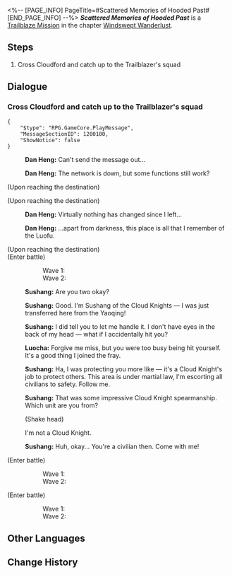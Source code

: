 <%-- [PAGE_INFO]
PageTitle=#Scattered Memories of Hooded Past#
[END_PAGE_INFO] --%>
{{Stub|Dialogue.}}
{{Mission Infobox
|id            = 1020401
|title         = 
|image         = <!--Mission Scattered Memories of Hooded Past.png-->
|type          = Trailblaze
|event_name    = 
|chapter       = Windswept Wanderlust
|requirements  = [[Trailblaze Mission]] ''[[Scattered Memories of Hooded Past]]'' completed
|summary       = <!--official mission summary from Fate's Atlas-->
|characters    = Dan Heng; Luocha; Sushang; Trailblazer
|startLocation = [[The Xianzhou Luofu]] - [[Cloudford]]
|world         = The Xianzhou Luofu
|area          = Cloudford
|prev          = 
|next          = 
|rewards       = 
}}
'''''Scattered Memories of Hooded Past''''' is a [[Trailblaze Mission]] in the chapter [[Windswept Wanderlust]].

==Steps==
# Cross Cloudford and catch up to the Trailblazer's squad

<!--
==Gameplay Notes==

--><!--
==Trial Character==

-->
==Dialogue==
{{Stub Dialogue}}

===Cross Cloudford and catch up to the Trailblazer's squad{{subst:void|<!--102040206-->}}===
{{Mission Description|type=trailblaze|location=Cloudford|As you review the video communication sent by Kafka, you realize there is a hidden and lethal danger in her invitation &mdash; Her companion, the man named Blade, has an ancient and indelible feud with you.<br />You decide to go against the ban and set foot on the Luofu once again. Yet, when you land on Cloudford, you feel that Kafka was not lying. The Luofu has fallen into a catastrophe due to the influences of the Stellaron.}}
{{Dialogue Start}}
<pre>{
	"$type": "RPG.GameCore.PlayMessage",
	"MessageSectionID": 1200100,
	"ShowNotice": false
}</pre>
:{{A|VO chapter2 1 danheng 113.ogg}} '''Dan Heng:''' Can't send the message out...
:{{A|VO chapter2 1 danheng 114.ogg}} '''Dan Heng:''' The network is down, but some functions still work?
;(Upon reaching the destination)

;(Upon reaching the destination)
:{{A|VO chapter2 1 danheng 111.ogg}} '''Dan Heng:''' Virtually nothing has changed since I left...
:{{A|VO chapter2 1 danheng 112.ogg}} '''Dan Heng:''' ...apart from darkness, this place is all that I remember of the Luofu.

;(Upon reaching the destination)
:{{tx}}
;(Enter battle)
::Wave 1: {{Enemy List|Mara-Struck Soldier*1/-33.3% ATK, +50% HP}}
::Wave 2: {{Enemy List|Disciples of Sanctus Medicus: Shape Shifter*1/-20% ATK, -41.7% HP, -120 }}
:{{A|VO chapter2 1 sushang 105.ogg}} '''Sushang:''' Are you two okay?
:{{A|VO chapter2 1 sushang 106.ogg}} '''Sushang:''' Good. I'm Sushang of the Cloud Knights &mdash; I was just transferred here from the Yaoqing!
:{{A|VO chapter2 1 sushang 107.ogg}} '''Sushang:''' I did tell you to let me handle it. I don't have eyes in the back of my head &mdash; what if I accidentally hit you?
:{{A|VO chapter2 1 luocha 102.ogg}} '''Luocha:''' Forgive me miss, but you were too busy being hit yourself. It's a good thing I joined the fray.
:{{A|VO chapter2 1 sushang 108.ogg}} '''Sushang:''' Ha, I was protecting you more like &mdash; it's a Cloud Knight's job to protect others. This area is under martial law, I'm escorting all civilians to safety. Follow me.
:{{A|VO chapter2 1 sushang 109.ogg}} '''Sushang:''' That was some impressive Cloud Knight spearmanship. Which unit are you from?
:{{DIcon|Arrow}} (Shake head)
:{{DIcon|Arrow}} I'm not a Cloud Knight.
:{{A|VO chapter2 1 sushang 110.ogg}} '''Sushang:''' Huh, okay... You're a civilian then. Come with me!
:{{tx}}
:{{tx}}
;(Enter battle)
::Wave 1: {{Enemy List|Mara-Struck Soldier*1/-33.3% ATK, +50% HP}}
::Wave 2: {{Enemy List|Disciples of Sanctus Medicus: Shape Shifter*1/-20% ATK, -41.7% HP, -120 }}
:{{tx}}
;(Enter battle)
::Wave 1: {{Enemy List|Mara-Struck Soldier*1/-33.3% ATK, +50% HP}}
::Wave 2: {{Enemy List|Disciples of Sanctus Medicus: Shape Shifter*1/-20% ATK, -41.7% HP, -120 }}
{{Dialogue End}}

==Other Languages==
{{Other Languages
|en   = Scattered Memories of Hooded Past
|zhs  = 旧影婆娑，追思错落
|zht  = 舊影婆娑，追思錯落
|ja   = 絶えぬ影、錯綜する追思
|ko   = 아른거리는 과거, 흩어진 기억
|es   = Recuerdos difusos entre las sombras del pasado
|fr   = Souvenirs éparpillés d'un passé dissimulé
|ru   = Разрозненные воспоминания о прошлом
|th   = เงาแห่งอดีตว่ายวน หวนนึกถึงความทรงจำที่พัดกระจาย
|vi   = Hình Bóng Xưa Cũ, Hồi Tưởng Đan Xen
|de   = Zerstreute Erinnerungen an die verhüllte Vergangenheit
|id   = Kenangan Masa Lalu yang Tersebar
|pt   = Memórias Dispersas de um Passado Obscuro
}}

==Change History==
{{Change History|1.0}}
